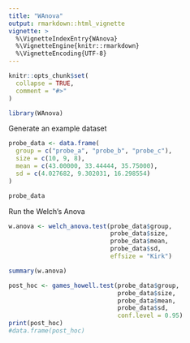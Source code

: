 ---
title: "WAnova"
output: rmarkdown::html_vignette
vignette: >
  %\VignetteIndexEntry{WAnova}
  %\VignetteEngine{knitr::rmarkdown}
  %\VignetteEncoding{UTF-8}
---

```{r, include = FALSE}
knitr::opts_chunk$set(
  collapse = TRUE,
  comment = "#>"
)
```

```{r setup}
library(WAnova)
```

Generate an example dataset

```{r}
probe_data <- data.frame(
  group = c("probe_a", "probe_b", "probe_c"),
  size = c(10, 9, 8),
  mean = c(43.00000, 33.44444, 35.75000),
  sd = c(4.027682, 9.302031, 16.298554)
)

probe_data
```

Run the Welch's Anova

```{r}
w.anova <- welch_anova.test(probe_data$group,
                            probe_data$size,
                            probe_data$mean,
                            probe_data$sd,
                            effsize = "Kirk")

summary(w.anova)
```

```{r}
post_hoc <- games_howell.test(probe_data$group,
                              probe_data$size,
                              probe_data$mean,
                              probe_data$sd,
                              conf.level = 0.95)
print(post_hoc)
#data.frame(post_hoc)
```


